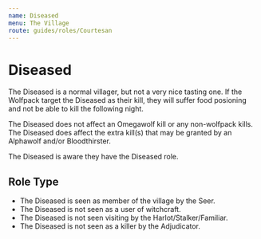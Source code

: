 ```yaml
---
name: Diseased
menu: The Village
route: guides/roles/Courtesan
---
```


# Diseased

The Diseased is a normal villager, but not a very nice tasting one. If the Wolfpack target the Diseased as their kill, they will suffer food posioning and not be able to kill the following night.

The Diseased does not affect an Omegawolf kill or any non-wolfpack kills. The Diseased does affect the extra kill(s) that may be granted by an Alphawolf and/or Bloodthirster.

The Diseased is aware they have the Diseased role.

## Role Type

- The Diseased is seen as member of the village by the Seer.
- The Diseased is not seen as a user of witchcraft.
- The Diseased is not seen visiting by the Harlot/Stalker/Familiar.
- The Diseased is not seen as a killer by the Adjudicator.
